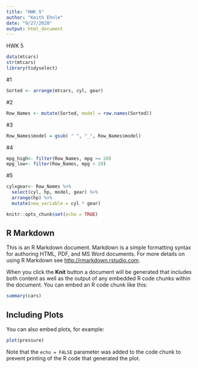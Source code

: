 ```yaml
---
title: "HWK 5"
author: "Keith Ehnle"
date: "9/27/2020"
output: html_document
---
```


HWK 5
```r

data(mtcars)
str(mtcars)
library(tidyselect)

```

#1
```r

Sorted <- arrange(mtcars, cyl, gear)

```

#2
```r

Row_Names <- mutate(Sorted, model = row.names(Sorted))

```

#3
```r

Row_Names$model = gsub( " ", "_", Row_Names$model)  

```

#4
```r

mpg_high<- filter(Row_Names, mpg >= 20)
mpg_low<- filter(Row_Names, mpg < 20)

```

#5
```r


cylxgear<- Row_Names %>%
  select(cyl, hp, model, gear) %>%
  arrange(hp) %>%
  mutate(new_variable = cyl * gear)

```




```r
knitr::opts_chunk$set(echo = TRUE)
```

## R Markdown

This is an R Markdown document. Markdown is a simple formatting syntax for authoring HTML, PDF, and MS Word documents. For more details on using R Markdown see <http://rmarkdown.rstudio.com>.

When you click the **Knit** button a document will be generated that includes both content as well as the output of any embedded R code chunks within the document. You can embed an R code chunk like this:

```r
summary(cars)
```

## Including Plots

You can also embed plots, for example:

```r
plot(pressure)
```

Note that the `echo = FALSE` parameter was added to the code chunk to prevent printing of the R code that generated the plot.

